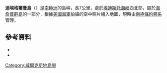 {{Coord|66|0|S|100|46|E|source:GNIS|display=title}}

'''迪埃格爾曼島'''（{{lang-en|Dieglman Island}}）是[[南極洲|南極洲]]的島嶼，長7公里，處於[[埃迪斯托海峽|埃迪斯托海峽]]西北部，屬於[[海詹普群島|海詹普群島]]的一部分，根據[[美國海軍|美國海軍]]拍攝的空中照片繪入地圖，現時由[[南極條約體系|南極條約體系]]管理。

==參考資料==
*{{cite gnis | type = antarid | id = 3854| name = Dieglman Island| accessdate = 2012-01-19}}
*{{usgs-gazetteer|id=3854}}

{{DEFAULTSORT:Dieglman Island}}
[[Category:威爾克斯地島嶼|Category:威爾克斯地島嶼]]


{{WilkesLand-geo-stub}}
